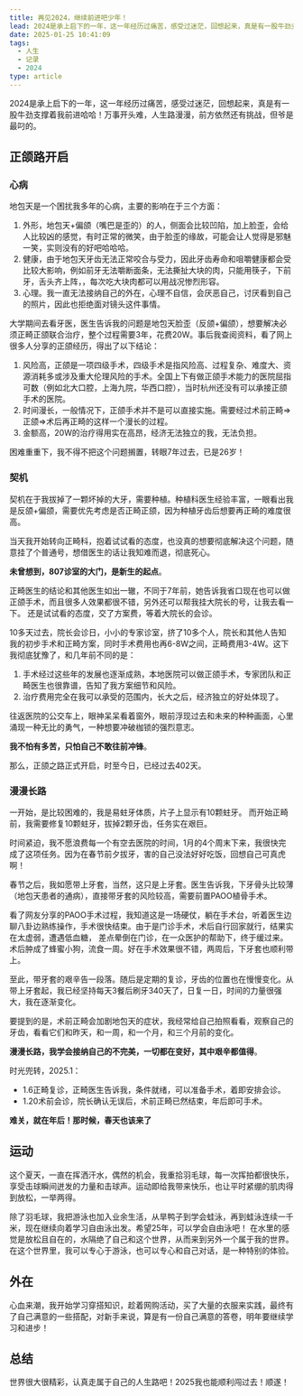 ---
title: 再见2024，继续前进吧少年！
lead: 2024是承上启下的一年，这一年经历过痛苦，感受过迷茫，回想起来，真是有一股牛劲支撑着我前进哈哈！万事开头难，人生路漫漫，前方依然还有挑战，但爷是最叼的。
date: 2025-01-25 10:41:09
tags:
  - 人生
  - 记录
  - 2024
type: article
---

2024是承上启下的一年，这一年经历过痛苦，感受过迷茫，回想起来，真是有一股牛劲支撑着我前进哈哈！万事开头难，人生路漫漫，前方依然还有挑战，但爷是最叼的。

## 正颌路开启

### 心病

地包天是一个困扰我多年的心病，主要的影响在于三个方面：
1. 外形，地包天+偏颌（嘴巴是歪的）的人，侧面会比较凹陷，加上脸歪，会给人比较凶的感觉，有时正常的微笑，由于脸歪的缘故，可能会让人觉得是邪魅一笑，实则没有的好吧哈哈哈。
2. 健康，由于地包天牙齿无法正常咬合与受力，因此牙齿寿命和咀嚼健康都会受比较大影响，例如前牙无法嚼断面条，无法撕扯大块的肉，只能用筷子，下前牙，舌头齐上阵，，每次吃大块肉都可以用战况惨烈形容。
2. 心理。我一直无法接纳自己的外在，心理不自信，会厌恶自己，讨厌看到自己的照片，因此也拒绝面对镜头这件事情。

大学期间去看牙医，医生告诉我的问题是地包天脸歪（反颌+偏颌），想要解决必须正畸正颌联合治疗，整个过程需要3年，花费20W。事后我查阅资料，看了网上很多人分享的正颌经历，得出了以下结论：

1. 风险高，正颌是一项四级手术，四级手术是指风险高、过程复杂、难度大、资源消耗多或涉及重大伦理风险的手术。全国上下有做正颌手术能力的医院屈指可数（例如北大口腔，上海九院，华西口腔），当时杭州还没有可以承接正颌手术的医院。
2. 时间漫长，一般情况下，正颌手术并不是可以直接实施。需要经过术前正畸=>正颌=>术后再正畸的这样一个漫长的过程。
3. 金额高，20W的治疗得用实在高昂，经济无法独立的我，无法负担。

困难重重下，我不得不把这个问题搁置，转眼7年过去，已是26岁！

### 契机

契机在于我拔掉了一颗坏掉的大牙，需要种植。种植科医生经验丰富，一眼看出我是反颌+偏颌，需要优先考虑是否正畸正颌，因为种植牙齿后想要再正畸的难度很高。

当天我开始转向正畸科，抱着试试看的态度，也没真的想要彻底解决这个问题，随意挂了个普通号，想借医生的话让我知难而退，彻底死心。

**未曾想到，807诊室的大门，是新生的起点**。

正畸医生的结论和其他医生如出一辙，不同于7年前，她告诉我省口现在也可以做正颌手术，而且很多人效果都很不错，另外还可以帮我挂大院长的号，让我去看一下。
还是试试看的态度，交了方案费，等着大院长的会诊。

10多天过去，院长会诊日，小小的专家诊室，挤了10多个人，院长和其他人告知我的初步手术和正畸方案，同时手术费用也再6-8W之间，正畸费用3-4W。这下我彻底犹豫了，和几年前不同的是：

1. 手术经过这些年的发展也逐渐成熟，本地医院可以做正颌手术，专家团队和正畸医生也很靠谱，告知了我方案细节和风险。
2. 治疗费用完全在我可以承受的范围内，长大之后，经济独立的好处体现了。

往返医院的公交车上，眼神呆呆看着窗外，眼前浮现过去和未来的种种画面，心里涌现一种无比的勇气，一种想要冲破枷锁的强烈意志。

**我不怕有多苦，只怕自己不敢往前冲锋**。

那么，正颌之路正式开启，时至今日，已经过去402天。

### 漫漫长路

一开始，是比较困难的，我是易蛀牙体质，片子上显示有10颗蛀牙。
而开始正畸前，我需要修复10颗蛀牙，拔掉2颗牙齿，任务实在艰巨。

时间紧迫，我不愿浪费每一个有空去医院的时间，1月的4个周末下来，我很快完成了这项任务。因为在春节前夕拔牙，害的自己没法好好吃饭，回想自己可真虎啊！

春节之后，我如愿带上牙套，当然，这只是上牙套。医生告诉我，下牙骨头比较薄（地包天患者的通病），直接带牙套的风险较高，需要前置PAOO植骨手术。

看了网友分享的PAOO手术过程，我知道这是一场硬仗，躺在手术台，听着医生边聊八卦边熟练操作，手术很快结束。由于是门诊手术，术后自行回家就行，结果实在太虚弱，遭遇低血糖，
差点晕倒在门诊，在一众医护的帮助下，终于缓过来。术后肿成了蜂蜜小狗，流食一周。好在手术效果很不错，两周后，下牙套也顺利带上。

至此，带牙套的艰辛告一段落。随后是定期的复诊，牙齿的位置也在慢慢变化。从带上牙套起，我已经坚持每天3餐后刷牙340天了，日复一日，时间的力量很强大，我在逐渐变化。

要提到的是，术前正畸会加剧地包天的症状，我经常给自己拍照看看，观察自己的牙齿，看看它们和昨天，和一周，和一个月，和三个月前的变化。

**漫漫长路，我学会接纳自己的不完美，一切都在变好，其中艰辛都值得**。

时光兜转，2025.1：

- 1.6正畸复诊，正畸医生告诉我，条件就绪，可以准备手术，着即安排会诊。
- 1.20术前会诊，院长确认无误后，术前正畸已然结束，年后即可手术。

**难关，就在年后！那时候，春天也该来了**

## 运动

这个夏天，一直在挥洒汗水，偶然的机会，我重拾羽毛球，每一次挥拍都很快乐，享受击球瞬间迸发的力量和击球声。运动即给我带来快乐，也让平时紧绷的肌肉得到放松，一举两得。

除了羽毛球，我把游泳也加入业余生活，从旱鸭子到学会蛙泳，再到蛙泳连续一千米，现在继续向着学习自由泳出发。希望25年，可以学会自由泳吧！
在水里的感觉是放松且自在的，水隔绝了自己和这个世界，从而来到另外一个属于我的世界。在这个世界里，我可以专心于游泳，也可以专心和自己对话，是一种特别的体验。

## 外在

心血来潮，我开始学习穿搭知识，趁着网购活动，买了大量的衣服来实践，最终有了自己满意的一些搭配，对新手来说，算是有一份自己满意的答卷，明年要继续学习和进步！

## 总结

世界很大很精彩，认真走属于自己的人生路吧！2025我也能顺利闯过去！顺遂！

